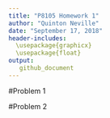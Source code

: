 ```yaml
---
title: "P8105 Homework 1"
author: "Quinton Neville"
date: "September 17, 2018"
header-includes: 
  \usepackage{graphicx}
  \usepackage{float}
output:
   github_document 
---
```


#Problem 1

#Problem 2

